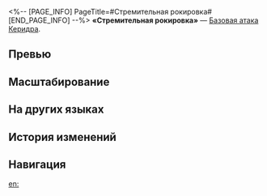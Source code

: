 <%-- [PAGE_INFO]
PageTitle=#Стремительная рокировка#
[END_PAGE_INFO] --%>
{{Навык Инфобокс
|Название         = Стремительная рокировка
|Изображение      = Навык Стремительная рокировка.png
|Персонаж         = Керидра
|Тип              = Базовая атака
|Тэг              = Одиночная атака
|УронСтойк        = 10
|ЭнергияГен       = 20
|Энергия          = 
|Длительность     = 
|Описание         = Наносит выбранному противнику ветряной урон, равный {{Цвет|Выделенный|50%—110%}} от силы атаки Керидры.
|Свойство1        = 
|Масштабирование1 = 
}}
'''«Стремительная рокировка»''' — [[Базовая атака]] [[Керидра]].

==Превью==
{{Превью
|Файл = Стремительная рокировка Превью
}}

==Масштабирование==
{{Масштабирование навыка|тип=Базовая атака
|50%;60%;70%;80%;90%;100%;110%;120%;130%;140%
}}

==На других языках==
{{На других языках
|en   = King's Castling
|zhs  = 易位，兵贵神速
|zht  = 易位，兵貴神速
|ja   = {{Rubi|征|ゆ}}け、{{Rubi|兵|へい}}は{{Rubi|神速|しんそく}}を{{Rubi|尊|たっと}}ぶ
|ko   = 캐슬링, 신속한 지휘
|es   = Enroque en flanco del rey
|fr   = Grand roque
|ru   = Стремительная рокировка
|th   = King's Castling
|vi   = Nhập Thành: Binh Quý Thần Tốc
|de   = Rochade der Königin
|id   = King's Castling
|pt   = Roque
}}

==История изменений==
{{История изменений|3.5}}

==Навигация==
{{Навык Навбокс|Керидра}}

[[en:]]